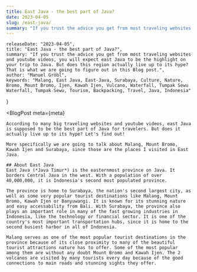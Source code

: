 ```yaml
---
title: East Java - the best part of Java?
date: 2023-04-05
slug: /east-java/
summary: "If you trust the advice you get from most traveling websites and youtube videos, you will expect east Java to be the highlight on your trip to Java. But does this region actually live up to its hype? That is what we are going to figure out in this Blog post."
---
```



    releaseDate: "2023-04-05",
    title: "East Java - the best part of Java?",
    summary: "If you trust the advice you get from most traveling websites and youtube videos, you will expect east Java to be the highlight on your trip to Java. But does this region actually live up to its hype? That is what we are going to figure out in this Blog post.",
    author: "Manuel Gröbl",
    keywords: "Malang, East Java, East-Java, Surabaya, Culture, Nature, Bromo, Mount Bromo, Ijen, Kawah Ijen, Vulcano, Waterfall, Tumpak Sewu Waterfall, Tumpak Sewu, Tourism, Backpacking, Travel, Java, Indonesia"
}

<BlogPost 
    meta={meta}
>

    According to many big traveling websites and youtube videos, east Java is supposed to be the best part of Java for travelers. But does it actually live up to its hype? Let's find out!

    More specifically we are going to talk about Malang, Mount Bromo, Kawah Ijen and Surabaya, since those are the places I visited in East Java.

    ## About East Java
    East Java (*Java Timur*) is the easternmost province on Java. It borders Central Java in the west. With a population of over 40,000,000, it is Indonesia's second most populated province.

    The province is home to Surabaya, the nation's second largest city, as well as some very popular tourist destinations like Malang, Mount Bromo, Kawah Ijen or Banyuwangi. It is known for its stunning nature and easy accessability from Bali. With Surabaya, the province also plays an important role in many of the fast growing industries in Indonesia, like the technology or financial sector. It is one of the country's most important transportation hubs, since it is home to the second busiest harbor in all of Indonesia.

    Malang serves as one of the most popular tourist destinations in the province because of its close proximity to many of the beautiful tourist attractions nature has to offer. Some of the most popular among them are without any doubt Mount Bromo and Kawah Ijen. The 2 volcanos are visited by many tourists every day because of the good connections to main roads and stunning sights they offer.

    

</BlogPost>